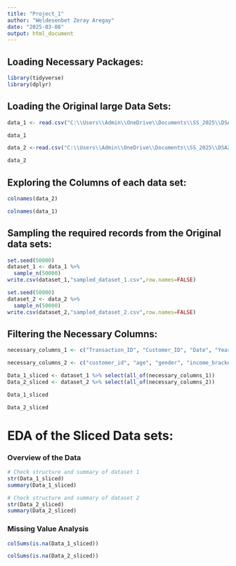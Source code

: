 ```yaml
---
title: "Project_1"
author: "Weldesenbet Zeray Aregay"
date: "2025-03-08"
output: html_document
---
```


## Loading Necessary Packages:

```r
library(tidyverse)
library(dplyr)

```

## Loading the Original large Data Sets:

```r
data_1 <- read.csv("C:\\Users\\Admin\\OneDrive\\Documents\\SS_2025\\DSA2040\\Project_Dataset\\new_retail_data_2.csv")

data_1
```

```r
data_2 <-read.csv("C:\\Users\\Admin\\OneDrive\\Documents\\SS_2025\\DSA2040\\Project_Dataset\\retail_data_1.csv")

data_2
```

## Exploring the Columns of each data set:

```r
colnames(data_2)
```

```r
colnames(data_1)
```

## Sampling the required records from the Original data sets:

```r
set.seed(50000)
dataset_1 <- data_1 %>% 
  sample_n(50000)
write.csv(dataset_1,"sampled_dataset_1.csv",row.names=FALSE)
```

```r
set.seed(50000)
dataset_2 <- data_2 %>% 
  sample_n(50000)
write.csv(dataset_2,"sampled_dataset_2.csv",row.names=FALSE)
```

## Filtering the Necessary Columns:

```r
necessary_columns_1 <- c("Transaction_ID", "Customer_ID", "Date", "Year", "Month", "Time", "Total_Purchases", "Amount", "Total_Amount", "Product_Category", "Product_Brand", "Product_Type", "products", "Payment_Method", "Shipping_Method", "Order_Status", "Ratings", "Customer_Segment", "Feedback")

necessary_columns_2 <- c("customer_id", "age", "gender", "income_bracket", "loyalty_program", "membership_years", "churned", "transaction_id", "transaction_date", "transaction_hour", "day_of_week", "month_of_year", "product_category", "product_name", "quantity", "unit_price", "discount_applied", "payment_method", "store_location", "total_sales", "total_transactions", "total_items_purchased", "avg_items_per_transaction", "purchase_frequency", "avg_transaction_value", "total_discounts_received", "preferred_store", "product_rating", "promotion_type", "promotion_channel", "customer_city", "customer_state", "distance_to_store", "email_subscriptions", "website_visits", "social_media_engagement", "days_since_last_purchase")


```

```r
Data_1_sliced <- dataset_1 %>% select(all_of(necessary_columns_1))
Data_2_sliced <- dataset_2 %>% select(all_of(necessary_columns_2))
```

```r
Data_1_sliced
```

```r
Data_2_sliced
```

# EDA of the Sliced Data sets: 

### Overview of the Data

```r
# Check structure and summary of dataset 1
str(Data_1_sliced)
summary(Data_1_sliced)

```


```r
# Check structure and summary of dataset 2
str(Data_2_sliced)
summary(Data_2_sliced)
```

### Missing Value Analysis

```r
colSums(is.na(Data_1_sliced))
```

```r
colSums(is.na(Data_2_sliced))
```

